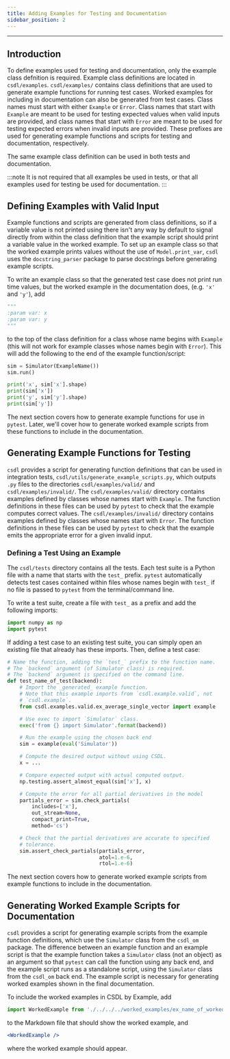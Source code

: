 ```yaml
---
title: Adding Examples for Testing and Documentation
sidebar_position: 2
---
```


------------------------------------------------------------------------

## Introduction

To define examples used for testing and documentation, only the example
class defnition is required.
Example class definitions are located in `csdl/examples`.
`csdl/examples/` contains class definitions that are used to generate
example functions for running test cases.
Worked examples for including in documentation can also be generated
from test cases.
Class names must start with either `Example` or `Error`.
Class names that start with `Example` are meant to be used for testing
expected values when valid inputs are provided, and class names that
start with `Error` are meant to be used for testing expected errors when
invalid inputs are provided.
These prefixes are used for generating example functions and scripts for
testing and documentation, respectively.

The same example class definition can be used in both tests and
documentation.

:::note
It is not required that all examples be used in tests, or that all
examples used for testing be used for documentation.
:::

## Defining Examples with Valid Input

Example functions and scripts are generated from class
definitions, so if a variable value is not printed using
 there isn't any way by default to signal directly from
within the class definition that the example script should print a
variable value in the worked example.
To set up an example class so that the worked example prints values
without the use of `Model.print_var`, `csdl` uses the `docstring_parser`
package to parse docstrings before generating example scripts.

To write an example class so that the generated test case does not print
run time values, but the worked example in the documentation does, (e.g.
`'x'` and `'y'`), add

```py
"""
:param var: x
:param var: y
"""
```

to the top of the class definition for a class whose name begins with
`Example` (this will not work for example classes whose names begin with
`Error`).
This will add the following to the end of the example function/script:

```py
sim = Simulator(ExampleName())
sim.run()

print('x', sim['x'].shape)
print(sim['x'])
print('y', sim['y'].shape)
print(sim['y'])
```

The next section covers how to generate example functions for use in
`pytest`.
Later, we'll cover how to generate worked example scripts from these
functions to include in the documentation.

## Generating Example Functions for Testing

`csdl` provides a script for generating function definitions that can be
used in integration tests, `csdl/utils/generate_example_scripts.py`,
which outputs `.py` files to the directories `csdl/examples/valid/` and
`csdl/examples/invalid/`.
The `csdl/examples/valid/` directory contains examples defined by
classes whose names start with `Example`.
The function definitions in these files can be used by `pytest` to check
that the example computes correct values.
The `csdl/examples/invalid/` directory contains examples defined by
classes whose names start with `Error`.
The function definitions in these files can be used by `pytest` to check
that the example emits the appropriate error for a given invalid input.

### Defining a Test Using an Example

The `csdl/tests` directory contains all the tests.
Each test suite is a Python file with a name that starts with the
`test_` prefix.
`pytest` automatically detects test cases contained within files whose
names begin with `test_` if no file is passed to `pytest` from the
terminal/command line.

To write a test suite, create a file with `test_` as a prefix and add
the following imports:

```py
import numpy as np
import pytest
```

If adding a test case to an existing test suite, you can simply open an
existing file that already has these imports.
Then, define a test case:


```py
# Name the function, adding the `test_` prefix to the function name.
# The `backend` argument (of Simulator class) is required.
# The `backend` argument is specified on the command line.
def test_name_of_test(backend):
    # Import the _generated_ example function.
    # Note that this example imports from `csdl.example.valid`, not
    # `csdl.example`.
    from csdl.examples.valid.ex_average_single_vector import example

    # Use exec to import `Simulator` class.
    exec('from {} import Simulator'.format(backend))

    # Run the example using the chosen back end
    sim = example(eval('Simulator'))

    # Compute the desired output without using CSDL.
    x = ...

    # Compare expected output with actual computed output.
    np.testing.assert_almost_equal(sim['x'], x)

    # Compute the error for all partial derivatives in the model
    partials_error = sim.check_partials(
        includes=['x'],
        out_stream=None,
        compact_print=True,
        method='cs')

    # Check that the partial derivatives are accurate to specified
    # tolerance.
    sim.assert_check_partials(partials_error,
                              atol=1.e-6,
                              rtol=1.e-6)
```

The next section covers  how to generate worked example scripts from
example functions to include in the documentation.

## Generating Worked Example Scripts for Documentation

`csdl` provides a script for generating example scripts from the
example function definitions, which use the `Simulator` class from the
`csdl_om` package.
The difference between an example function and an example script is that
the example function takes a `Simulator` class (not an object) as an
argument so that `pytest` can call the function using any back end, and
the example script runs as a standalone script, using the `Simulator`
class from the `csdl_om` back end.
The example script is necessary for generating worked examples shown
in the final documentation.

To include the worked examples in CSDL by Example, add

```jsx
import WorkedExample from './../../../worked_examples/ex_name_of_worked_example_file.mdx';
```

to the Markdown file that should show the worked example, and

```jsx
<WorkedExample />
```

where the worked example should appear.
